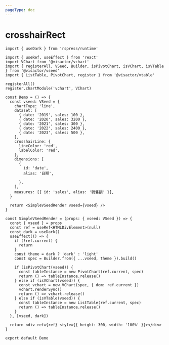 ```yaml
---
pageType: doc
---
```


# crosshairRect

```tsx direction=vertical
import { useDark } from 'rspress/runtime'

import { useRef, useEffect } from 'react'
import VChart from '@visactor/vchart'
import { registerAll, VSeed, Builder, isPivotChart, isVChart, isVTable } from '@visactor/vseed'
import { ListTable, PivotChart, register } from '@visactor/vtable'

registerAll()
register.chartModule('vchart', VChart)

const Demo = () => {
  const vseed: VSeed = {
    chartType: 'line',
    dataset: [
      { date: '2019', sales: 100 },
      { date: '2020', sales: 3200 },
      { date: '2021', sales: 300 },
      { date: '2022', sales: 2400 },
      { date: '2023', sales: 500 },
    ],
    crosshairLine: {
      lineColor: 'red',
      labelColor: 'red',
    },
    dimensions: [
      {
        id: 'date',
        alias: '日期',
        
      },
    ],
    measures: [{ id: 'sales', alias: '销售额' }],
  }

  return <SimpleVSeedRender vseed={vseed} />
}

const SimpleVSeedRender = (props: { vseed: VSeed }) => {
  const { vseed } = props
  const ref = useRef<HTMLDivElement>(null)
  const dark = useDark()
  useEffect(() => {
    if (!ref.current) {
      return
    }
    const theme = dark ? 'dark' : 'light'
    const spec = Builder.from({ ...vseed, theme }).build()

    if (isPivotChart(vseed)) {
      const tableInstance = new PivotChart(ref.current, spec)
      return () => tableInstance.release()
    } else if (isVChart(vseed)) {
      const vchart = new VChart(spec, { dom: ref.current })
      vchart.renderSync()
      return () => vchart.release()
    } else if (isVTable(vseed)) {
      const tableInstance = new ListTable(ref.current, spec)
      return () => tableInstance.release()
    }
  }, [vseed, dark])

  return <div ref={ref} style={{ height: 300, width: '100%' }}></div>
}

export default Demo
```
